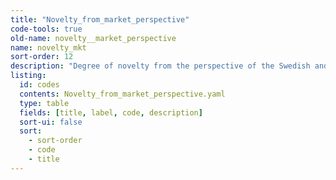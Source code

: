```yaml
---
title: "Novelty_from_market_perspective"
code-tools: true
old-name: novelty__market_perspective
name: novelty_mkt
sort-order: 12
description: "Degree of novelty from the perspective of the Swedish and the global market respectively"
listing:
  id: codes
  contents: Novelty_from_market_perspective.yaml
  type: table
  fields: [title, label, code, description]
  sort-ui: false
  sort:
    - sort-order
    - code
    - title
---
```


:::{ #Codes }
:::
